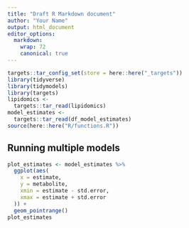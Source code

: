 ```yaml
---
title: "Draft R Markdown document"
author: "Your Name"
output: html_document
editor_options:
  markdown:
    wrap: 72
    canonical: true
---
```


```r
targets::tar_config_set(store = here::here("_targets"))
library(tidyverse)
library(tidymodels)
library(targets)
lipidomics <- 
  targets::tar_read(lipidomics)
model_estimates <- 
  targets::tar_read(df_model_estimates)
source(here::here("R/functions.R"))
```

## Running multiple models

```r

plot_estimates <- model_estimates %>% 
  ggplot(aes(
    x = estimate, 
    y = metabolite,
    xmin = estimate - std.error,
    xmax = estimate + std.error
  )) +
  geom_pointrange()
plot_estimates

```
